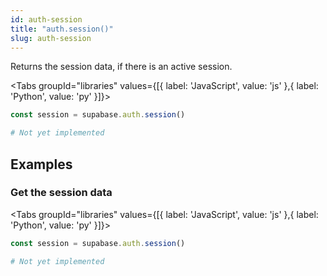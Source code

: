 ```yaml
---
id: auth-session
title: "auth.session()"
slug: auth-session
---
```



Returns the session data, if there is an active session.

<Tabs
  groupId="libraries"
  values={[{ label: 'JavaScript', value: 'js' },{ label: 'Python', value: 'py' }]}>

<TabItem value="js">

```js
const session = supabase.auth.session()
```


</TabItem>
<TabItem value="py">

```py
# Not yet implemented
```


</TabItem>

</Tabs>

















## Examples

### Get the session data



<Tabs
  groupId="libraries"
  values={[{ label: 'JavaScript', value: 'js' },{ label: 'Python', value: 'py' }]}>

<TabItem value="js">

```js
const session = supabase.auth.session()
```


</TabItem>
<TabItem value="py">

```py
# Not yet implemented
```


</TabItem>

</Tabs>